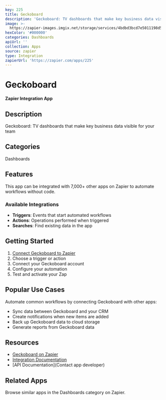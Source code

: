 ```yaml
---
key: 225
title: Geckoboard
description: 'Geckoboard: TV dashboards that make key business data visible for your team'
image: >-
  https://zapier-images.imgix.net/storage/services/4bdbd3bcd7e5011198d57e139c518b80.png?auto=format%2Ccompress&ixlib=python-3.0.0&q=50
hexColor: '#000000'
categories: Dashboards
apiUrl: ''
collection: Apps
source: zapier
type: Integration
zapierUrl: 'https://zapier.com/apps/225'
---
```

# Geckoboard

**Zapier Integration App**

## Description

Geckoboard: TV dashboards that make key business data visible for your team

## Categories

Dashboards

## Features

This app can be integrated with 7,000+ other apps on Zapier to automate workflows without code.

### Available Integrations

- **Triggers**: Events that start automated workflows
- **Actions**: Operations performed when triggered
- **Searches**: Find existing data in the app

## Getting Started

1. [Connect Geckoboard to Zapier](https://zapier.com/apps/225)
2. Choose a trigger or action
3. Connect your Geckoboard account
4. Configure your automation
5. Test and activate your Zap

## Popular Use Cases

Automate common workflows by connecting Geckoboard with other apps:

- Sync data between Geckoboard and your CRM
- Create notifications when new items are added
- Back up Geckoboard data to cloud storage
- Generate reports from Geckoboard data

## Resources

- [Geckoboard on Zapier](https://zapier.com/apps/225)
- [Integration Documentation](https://zapier.com/apps/225/integrations)
- [API Documentation](Contact app developer)

## Related Apps

Browse similar apps in the Dashboards category on Zapier.
